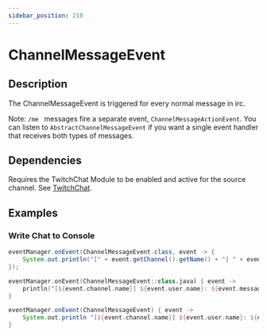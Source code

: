 ```yaml
---
sidebar_position: 210
---
```



# ChannelMessageEvent

## Description

The ChannelMessageEvent is triggered for every normal message in irc.

Note: `/me ` messages fire a separate event, `ChannelMessageActionEvent`.
You can listen to `AbstractChannelMessageEvent` if you want a single event handler that receives both types of messages.

## Dependencies

Requires the TwitchChat Module to be enabled and active for the source channel. See [TwitchChat](../../chat).

## Examples

### Write Chat to Console

<Tabs groupId="code">
<TabItem value="java" label="Java">

```java
eventManager.onEvent(ChannelMessageEvent.class, event -> {
	System.out.println("[" + event.getChannel().getName() + "] " + event.getUser().getName() + ": " + event.getMessage());
});
```

</TabItem>
<TabItem value="kotlin" label="Kotlin">

```kotlin
eventManager.onEvent(ChannelMessageEvent::class.java) { event ->
	println("[${event.channel.name}] ${event.user.name}: ${event.message}")
}
```

</TabItem>
<TabItem value="groovy" label="Groovy">

```groovy
eventManager.onEvent(ChannelMessageEvent) { event ->
	System.out.println "[${event.channel.name}] ${event.user.name}: ${event.message}"
}
```

</TabItem>
</Tabs>

